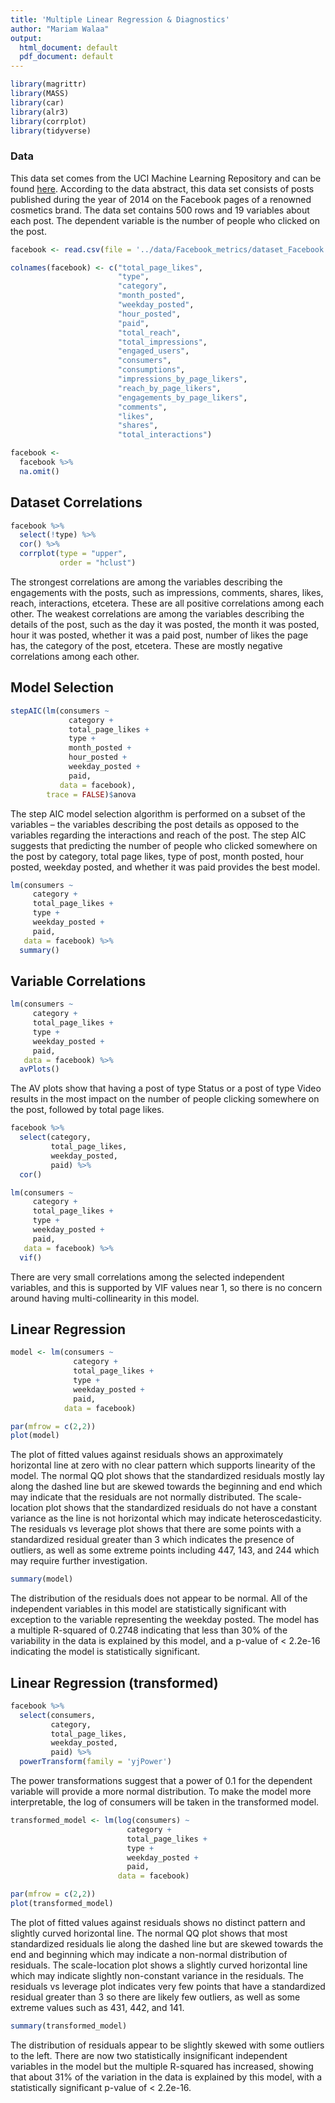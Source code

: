 ```yaml
---
title: 'Multiple Linear Regression & Diagnostics'
author: "Mariam Walaa"
output:
  html_document: default
  pdf_document: default
---
```


```r
library(magrittr)
library(MASS)
library(car)
library(alr3)
library(corrplot)
library(tidyverse)
```

### Data

This data set comes from the UCI Machine Learning Repository and can be found
[here](https://archive.ics.uci.edu/ml/datasets/Facebook+metrics). According to the data
abstract, this data set consists of posts published during the year of 2014 on the
Facebook pages of a renowned cosmetics brand. The data set contains 500 rows and 19
variables about each post. The dependent variable is the number of people who clicked on
the post.

```r
facebook <- read.csv(file = '../data/Facebook_metrics/dataset_Facebook.csv', sep = ';')
```

```r
colnames(facebook) <- c("total_page_likes",
                        "type",
                        "category", 
                        "month_posted", 
                        "weekday_posted",
                        "hour_posted",
                        "paid", 
                        "total_reach",
                        "total_impressions",
                        "engaged_users",
                        "consumers",
                        "consumptions",
                        "impressions_by_page_likers",
                        "reach_by_page_likers",
                        "engagements_by_page_likers", 
                        "comments",
                        "likes",
                        "shares",
                        "total_interactions")
```

```r
facebook <-
  facebook %>%
  na.omit()
```

## Dataset Correlations

```r
facebook %>% 
  select(!type) %>%
  cor() %>%
  corrplot(type = "upper",
           order = "hclust")
```

The strongest correlations are among the variables describing the engagements with the
posts, such as impressions, comments, shares, likes, reach, interactions, etcetera. These
are all positive correlations among each other. The weakest correlations are among the
variables describing the details of the post, such as the day it was posted, the month it
was posted, hour it was posted, whether it was a paid post, number of likes the page has,
the category of the post, etcetera. These are mostly negative correlations among each
other.

## Model Selection

```r
stepAIC(lm(consumers ~ 
             category +
             total_page_likes +
             type +
             month_posted +
             hour_posted +
             weekday_posted +
             paid,
           data = facebook),
        trace = FALSE)$anova
```

The step AIC model selection algorithm is performed on a subset of the variables -- the
variables describing the post details as opposed to the variables regarding the
interactions and reach of the post. The step AIC suggests that predicting the number of
people who clicked somewhere on the post by category, total page likes, type of post,
month posted, hour posted, weekday posted, and whether it was paid provides the best
model.

```r
lm(consumers ~
     category +
     total_page_likes +
     type +
     weekday_posted +
     paid,
   data = facebook) %>%
  summary()
```

## Variable Correlations

```r
lm(consumers ~ 
     category +
     total_page_likes +
     type +
     weekday_posted +
     paid,
   data = facebook) %>%
  avPlots()
```

The AV plots show that having a post of type Status or a post of type Video results in the
most impact on the number of people clicking somewhere on the post, followed by total page
likes.

```r
facebook %>% 
  select(category,
         total_page_likes,
         weekday_posted,
         paid) %>%
  cor()
```

```r
lm(consumers ~ 
     category +
     total_page_likes + 
     type +
     weekday_posted +
     paid,
   data = facebook) %>%
  vif()
```

There are very small correlations among the selected independent variables, and this is
supported by VIF values near 1, so there is no concern around having multi-collinearity in
this model.

## Linear Regression

```r
model <- lm(consumers ~
              category +
              total_page_likes + 
              type +
              weekday_posted +
              paid,
            data = facebook)
```

```r
par(mfrow = c(2,2))
plot(model)
```

The plot of fitted values against residuals shows an approximately horizontal line at zero
with no clear pattern which supports linearity of the model. The normal QQ plot shows that
the standardized residuals mostly lay along the dashed line but are skewed towards the
beginning and end which may indicate that the residuals are not normally distributed. The
scale-location plot shows that the standardized residuals do not have a constant variance
as the line is not horizontal which may indicate heteroscedasticity. The residuals vs
leverage plot shows that there are some points with a standardized residual greater than 3
which indicates the presence of outliers, as well as some extreme points including 447,
143, and 244 which may require further investigation.

```r
summary(model)
```

The distribution of the residuals does not appear to be normal. All of the independent
variables in this model are statistically significant with exception to the variable
representing the weekday posted. The model has a multiple R-squared of 0.2748 indicating
that less than 30% of the variability in the data is explained by this model, and a
p-value of < 2.2e-16 indicating the model is statistically significant.

## Linear Regression (transformed)

```r
facebook %>% 
  select(consumers,
         category,
         total_page_likes,
         weekday_posted,
         paid) %>%
  powerTransform(family = 'yjPower')
```

The power transformations suggest that a power of 0.1 for the dependent variable will
provide a more normal distribution. To make the model more interpretable, the log of
consumers will be taken in the transformed model.

```r
transformed_model <- lm(log(consumers) ~
                          category +
                          total_page_likes +
                          type +
                          weekday_posted +
                          paid,
                        data = facebook)
```

```r
par(mfrow = c(2,2))
plot(transformed_model)
```

The plot of fitted values against residuals shows no distinct pattern and slightly curved
horizontal line. The normal QQ plot shows that most standardized residuals lie along the
dashed line but are skewed towards the end and beginning which may indicate a non-normal
distribution of residuals. The scale-location plot shows a slightly curved horizontal line
which may indicate slightly non-constant variance in the residuals. The residuals vs
leverage plot indicates very few points that have a standardized residual greater than 3
so there are likely few outliers, as well as some extreme values such as 431, 442, and
141.

```r
summary(transformed_model)
```

The distribution of residuals appear to be slightly skewed with some outliers to the left.
There are now two statistically insignificant independent variables in the model but the
multiple R-squared has increased, showing that about 31% of the variation in the data is
explained by this model, with a statistically significant p-value of < 2.2e-16.

